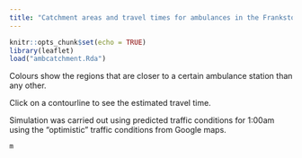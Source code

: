 ```yaml
---
title: "Catchment areas and travel times for ambulances in the Frankston region"
---
```


```r
knitr::opts_chunk$set(echo = TRUE)
library(leaflet)
load("ambcatchment.Rda")
```


Colours show the regions that are closer to a certain ambulance station than any other.

Click on a contourline to see the estimated travel time. 

Simulation was carried out using predicted traffic conditions for 1:00am using the "optimistic" traffic conditions
from Google maps.

```r
m
```


